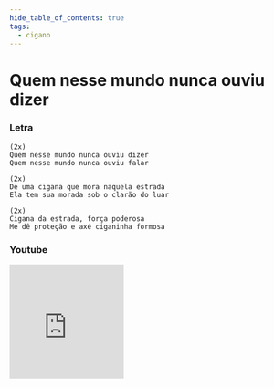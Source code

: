 ```yaml
---
hide_table_of_contents: true
tags:
  - cigano
---
```


# Quem nesse mundo nunca ouviu dizer

### Letra

```text
(2x)
Quem nesse mundo nunca ouviu dizer
Quem nesse mundo nunca ouviu falar

(2x)
De uma cigana que mora naquela estrada
Ela tem sua morada sob o clarão do luar

(2x)
Cigana da estrada, força poderosa
Me dê proteção e axé ciganinha formosa
```

### Youtube

<iframe
  width="200"
  height="200"
  src="https://www.youtube.com/embed/VFFTl63GJr8"
  title="YouTube video player"
  frameborder="0"
  allow="accelerometer; autoplay; clipboard-write; encrypted-media; gyroscope; picture-in-picture; web-share"
  referrerpolicy="strict-origin-when-cross-origin"
  allowfullscreen
></iframe>
